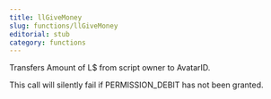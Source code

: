 ```yaml
---
title: llGiveMoney
slug: functions/llGiveMoney
editorial: stub
category: functions
---
```


<LSLFunction name="llGiveMoney"/>

Transfers Amount of L$ from script owner to AvatarID.

This call will silently fail if PERMISSION_DEBIT has not been granted.
